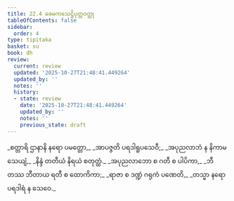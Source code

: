```yaml
---
title: 22.4 ခေမကသေဋ္ဌိပုတ္တဝတ္ထု
tableOfContents: false
sidebar:
  order: 4
type: tipitaka
basket: su
book: dh
review:
  current: review
  updated: '2025-10-27T21:48:41.449264'
  updated_by: ''
  notes: ''
  history:
  - state: review
    date: '2025-10-27T21:48:41.449264'
    updated_by: ''
    notes: ''
    previous_state: draft
---
```



<ReviewStatus review={frontmatter.review} showDetails={true} />

<HypothesisAnnotation frontmatter={frontmatter} />

<DynamicBreadcrumb />

<Division number="309" book="dh" e="ch" v="18" p="57">

<Paragraph number="333" type="verses" book="dh">
_စတ္တာရိ ဌာနာနိ နရော ပမတ္တော,_  
_အာပဇ္ဇတိ ပရဒါရူပသေဝီ;_  
_အပုညလာဘံ န နိကာမသေယျံ,_  
_နိန္ဒံ တတီယံ နိရယံ စတုတ္ထံ._  

</Paragraph>

</Division>
<Division number="310" book="dh" e="ch" v="18" p="57">

<Paragraph number="334" type="verses" book="dh">
_အပုညလာဘော စ ဂတီ စ ပါပိကာ,_  
_ဘီတဿ ဘီတာယ ရတီ စ ထောကိကာ;_  
_ရာဇာ စ ဒဏ္ဍံ ဂရုကံ ပဏေတိ,_  
_တသ္မာ နရော ပရဒါရံ န သေဝေ._
</Paragraph>
</Division>